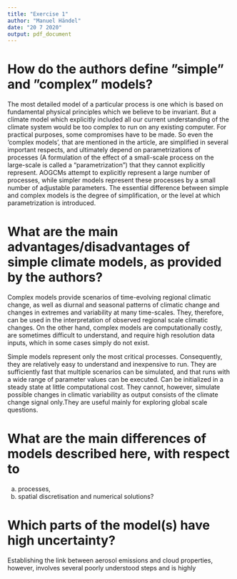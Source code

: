 ```yaml
---
title: "Exercise 1"
author: "Manuel Händel"
date: "20 7 2020"
output: pdf_document
---
```



# How do the authors define ”simple” and ”complex” models?

The most detailed model of a particular process is one which is based on
fundamental physical principles which we believe to be invariant. But a climate
model which explicitly included all our current understanding of the climate
system would be too complex to run  on  any  existing computer. For practical
purposes, some compromises have to be made. So even the 'complex models', that
are mentioned in the article, are simplified in several important respects, and
ultimately depend on parametrizations of processes (A formulation of the effect
of a small-scale process on the large-scale is called  a  “parametrization”)
that they cannot explicitly represent. AOGCMs  attempt  to  explicitly represent
a large number of processes, while simpler models represent these processes by a
small number of adjustable parameters. The essential difference between simple
and complex models is the degree of simplification, or the level at which
parametrization is introduced.

# What are the main advantages/disadvantages of simple climate models, as provided by the authors?

Complex  models  provide  scenarios  of  time-evolving regional  climatic
change, as  well  as  diurnal  and  seasonal patterns of climatic change and
changes in extremes and variability at many time-scales. They, therefore, can
be used in the interpretation of observed regional scale climatic changes.
On the other hand, complex models are computationally costly, are sometimes
difficult to understand, and require high resolution data  inputs, which  in
some  cases  simply  do  not  exist.

Simple  models  represent  only  the  most  critical  processes. Consequently,
they  are  relatively  easy  to  understand  and inexpensive  to  run. They are
sufficiently fast that multiple scenarios can be simulated, and that  runs  with
a  wide  range  of  parameter  values  can  be executed. Can be initialized in a
steady state at little computational cost. 
They cannot, however, simulate possible changes in climatic variability as
output consists of the climate change signal only.They  are  useful  mainly  for
exploring  global  scale questions.


# What are the main differences of models described here, with respect to
a) processes,
b) spatial discretisation and numerical solutions?


# Which parts of the model(s) have high uncertainty?

Establishing the link
between  aerosol  emissions  and  cloud  properties, however,
involves  several  poorly  understood  steps  and  is  highly 